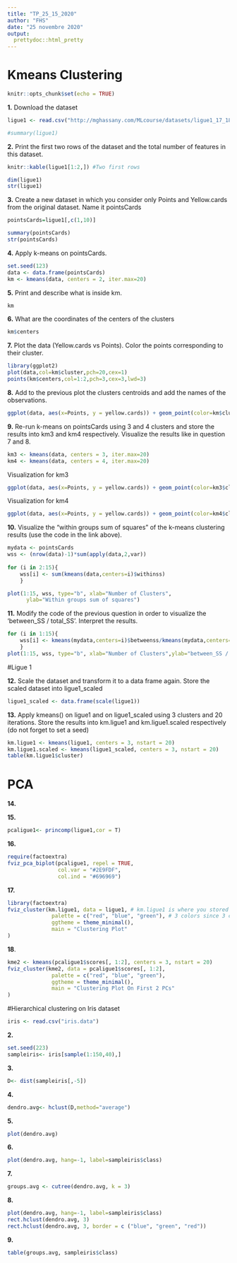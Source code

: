```yaml
---
title: "TP_25_15_2020"
author: "FHS"
date: "25 novembre 2020"
output:
  prettydoc::html_pretty
---
```

# Kmeans Clustering

```r
knitr::opts_chunk$set(echo = TRUE)
```


**1.** Download the dataset 

```r
ligue1 <- read.csv("http://mghassany.com/MLcourse/datasets/ligue1_17_18.csv", row.names=1, sep=";")

#summary(ligue1)
```

**2.** Print the first two rows of the dataset and the total number of features in this dataset.

```r

knitr::kable(ligue1[1:2,]) #Two first rows

dim(ligue1)
str(ligue1)


```

**3.** Create a new dataset in which you consider only Points and Yellow.cards from the original dataset. Name it pointsCards

```r
pointsCards=ligue1[,c(1,10)]

summary(pointsCards)
str(pointsCards)
```


**4.** Apply k-means on pointsCards.

```r
set.seed(123)
data <- data.frame(pointsCards)
km <- kmeans(data, centers = 2, iter.max=20)
```

**5.** Print and describe what is inside km.


```r
km
```

**6.** What are the coordinates of the centers of the clusters 

```r
km$centers
```

**7.** Plot the data (Yellow.cards vs Points). Color the points corresponding to their cluster.

```r
library(ggplot2)
plot(data,col=km$cluster,pch=20,cex=1)
points(km$centers,col=1:2,pch=3,cex=3,lwd=3)

```

**8.** Add to the previous plot the clusters centroids and add the names of the observations.


```r
ggplot(data, aes(x=Points, y = yellow.cards)) + geom_point(color=km$cluster) + geom_text(label = rownames(data), color=km$cluster) + geom_point(data=data.frame(km$centers), aes(x=Points, y = yellow.cards), fill =c('black','red'), color=c('black','red'), shape=23, size=5)
```



**9.** Re-run k-means on pointsCards using 3 and 4 clusters and store the results into km3 and km4 respectively. Visualize the results like in question 7 and 8.


```r

km3 <- kmeans(data, centers = 3, iter.max=20)
km4 <- kmeans(data, centers = 4, iter.max=20)

```


Visualization for km3 


```r
ggplot(data, aes(x=Points, y = yellow.cards)) + geom_point(color=km3$cluster) + geom_text(label = rownames(data), color=km3$cluster) + geom_point(data=data.frame(km3$centers), aes(x=Points, y = yellow.cards), fill =c('black','red','green'), color=c('black','red','green'), shape=23, size=5)
```

Visualization for km4 

```r

ggplot(data, aes(x=Points, y = yellow.cards)) + geom_point(color=km4$cluster) + geom_text(label = rownames(data), color=km4$cluster) + geom_point(data=data.frame(km4$centers), aes(x=Points, y = yellow.cards), fill =c('black','red','green','blue'), color=c('black','red','green','blue'), shape=23, size=5)

```

**10.** Visualize the “within groups sum of squares” of the  k-means clustering results (use the code in the link above).

```r
mydata <- pointsCards
wss <- (nrow(data)-1)*sum(apply(data,2,var))
   
for (i in 2:15){
    wss[i] <- sum(kmeans(data,centers=i)$withinss)
    }

plot(1:15, wss, type="b", xlab="Number of Clusters",
      ylab="Within groups sum of squares")
```

**11.** Modify the code of the previous question in order to visualize the ‘between_SS / total_SS’. Interpret the results.

```r
for (i in 1:15){
    wss[i] <- kmeans(mydata,centers=i)$betweenss/kmeans(mydata,centers=i)$totss
    } 
plot(1:15, wss, type="b", xlab="Number of Clusters",ylab="between_SS / total_SS")
```


#Ligue 1 

**12.** Scale the dataset and transform it to a data frame again. Store the scaled dataset into ligue1_scaled

```r

ligue1_scaled <- data.frame(scale(ligue1))
```

**13.** Apply kmeans() on ligue1 and on ligue1_scaled using 3 clusters and 20 iterations. Store the results into km.ligue1 and km.ligue1.scaled respectively (do not forget to set a seed)

```r
km.ligue1 <- kmeans(ligue1, centers = 3, nstart = 20)
km.ligue1.scaled <- kmeans(ligue1_scaled, centers = 3, nstart = 20)
table(km.ligue1$cluster)
```

# PCA

**14. **


**15. **

```r
pcaligue1<- princomp(ligue1,cor = T)
```

**16. **

```r
require(factoextra)
fviz_pca_biplot(pcaligue1, repel = TRUE,
                col.var = "#2E9FDF", 
                col.ind = "#696969")

```




**17.** 

```r
library(factoextra)
fviz_cluster(km.ligue1, data = ligue1, # km.ligue1 is where you stored your kmeans results
              palette = c("red", "blue", "green"), # 3 colors since 3 clusters
              ggtheme = theme_minimal(),
              main = "Clustering Plot"
)


```

**18**. 



```r

kme2 <- kmeans(pcaligue1$scores[, 1:2], centers = 3, nstart = 20)
fviz_cluster(kme2, data = pcaligue1$scores[, 1:2], 
              palette = c("red", "blue", "green"), 
              ggtheme = theme_minimal(),
              main = "Clustering Plot On First 2 PCs"
)

```



#Hierarchical clustering on Iris dataset

```r
iris <- read.csv("iris.data")
```

**2. **
```r
set.seed(223)
sampleiris<- iris[sample(1:150,40),]
```

**3. **
```r
D<- dist(sampleiris[,-5])
```

**4. **
```r
dendro.avg<- hclust(D,method="average")
```

**5. **
```r
plot(dendro.avg)
```

**6. **
```r
plot(dendro.avg, hang=-1, label=sampleiris$class)

```

**7. **
```r
groups.avg <- cutree(dendro.avg, k = 3)

```

**8. **
```r
plot(dendro.avg, hang=-1, label=sampleiris$class)
rect.hclust(dendro.avg, 3)
rect.hclust(dendro.avg, 3, border = c ("blue", "green", "red"))

```


**9. ** 
```r
table(groups.avg, sampleiris$class)

```




